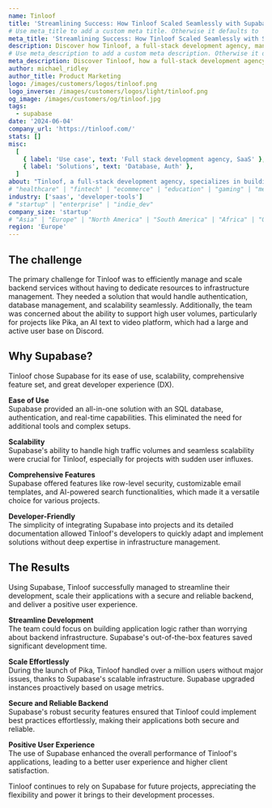 ```yaml
---
name: Tinloof
title: 'Streamlining Success: How Tinloof Scaled Seamlessly with Supabase'
# Use meta_title to add a custom meta title. Otherwise it defaults to '{name} | Supabase Customer Stories':
meta_title: 'Streamlining Success: How Tinloof Scaled Seamlessly with Supabase'
description: Discover how Tinloof, a full-stack development agency, managed and scaled backend services using Supabase, without having to dedicate resources to infrastructure management.
# Use meta_description to add a custom meta description. Otherwise it defaults to {description}:
meta_description: Discover Tinloof, how a full-stack development agency, managed and scaled backend services using Supabase, without having to dedicate resources to infrastructure management.
author: michael_ridley
author_title: Product Marketing
logo: /images/customers/logos/tinloof.png
logo_inverse: /images/customers/logos/light/tinloof.png
og_image: /images/customers/og/tinloof.jpg
tags:
  - supabase
date: '2024-06-04'
company_url: 'https://tinloof.com/'
stats: []
misc:
  [
    { label: 'Use case', text: 'Full stack development agency, SaaS' },
    { label: 'Solutions', text: 'Database, Auth' },
  ]
about: "Tinloof, a full-stack development agency, specializes in building modern web applications for various clients. Their projects range from simple web apps to complex systems requiring robust and scalable backends. Tinloof's team, consisting of developers proficient in both frontend and backend technologies, faced a challenge in managing the infrastructure and backend services for their applications."
# "healthcare" | "fintech" | "ecommerce" | "education" | "gaming" | "media" | "real-estate" | "saas" | "social" | "analytics" | "ai" | "developer-tools"
industry: ['saas', 'developer-tools']
# "startup" | "enterprise" | "indie_dev"
company_size: 'startup'
# "Asia" | "Europe" | "North America" | "South America" | "Africa" | "Oceania"
region: 'Europe'
---
```


## The challenge

The primary challenge for Tinloof was to efficiently manage and scale backend services without having to dedicate resources to infrastructure management. They needed a solution that would handle authentication, database management, and scalability seamlessly. Additionally, the team was concerned about the ability to support high user volumes, particularly for projects like Pika, an AI text to video platform, which had a large and active user base on Discord.

## Why Supabase?

Tinloof chose Supabase for its ease of use, scalability, comprehensive feature set, and great developer experience (DX).

**Ease of Use**\
Supabase provided an all-in-one solution with an SQL database, authentication, and real-time capabilities. This eliminated the need for additional tools and complex setups.

**Scalability**\
Supabase's ability to handle high traffic volumes and seamless scalability were crucial for Tinloof, especially for projects with sudden user influxes.

**Comprehensive Features**\
Supabase offered features like row-level security, customizable email templates, and AI-powered search functionalities, which made it a versatile choice for various projects.

**Developer-Friendly**\
The simplicity of integrating Supabase into projects and its detailed documentation allowed Tinloof's developers to quickly adapt and implement solutions without deep expertise in infrastructure management.

## The Results

Using Supabase, Tinloof successfully managed to streamline their development, scale their applications with a secure and reliable backend, and deliver a positive user experience.

**Streamline Development**\
The team could focus on building application logic rather than worrying about backend infrastructure. Supabase's out-of-the-box features saved significant development time.

**Scale Effortlessly**\
During the launch of Pika, Tinloof handled over a million users without major issues, thanks to Supabase's scalable infrastructure. Supabase upgraded instances proactively based on usage metrics.

**Secure and Reliable Backend**\
Supabase's robust security features ensured that Tinloof could implement best practices effortlessly, making their applications both secure and reliable.

**Positive User Experience**\
The use of Supabase enhanced the overall performance of Tinloof's applications, leading to a better user experience and higher client satisfaction.

Tinloof continues to rely on Supabase for future projects, appreciating the flexibility and power it brings to their development processes.
